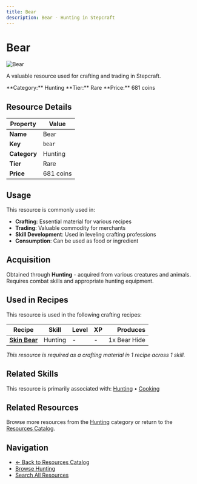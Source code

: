```yaml
---
title: Bear
description: Bear - Hunting in Stepcraft
---
```


# Bear

<div className="flex items-start gap-6 mb-8">
  <div className="flex-shrink-0">
    <img src="/assets/resources/hunting/bear_t1.png" alt="Bear" className="w-24 h-24 border rounded-lg" />
  </div>
  <div className="flex-1">
    <div className="space-y-2">
      <p className="text-lg text-muted-foreground">A valuable resource used for crafting and trading in Stepcraft.</p>
      <div className="flex flex-wrap gap-4 text-sm">
        <span className="px-2 py-1 bg-blue-100 dark:bg-blue-900 rounded-md">
          **Category:** Hunting
        </span>
        <span className="px-2 py-1 bg-blue-100 dark:bg-blue-900 rounded-md">
          **Tier:** Rare
        </span>
        <span className="px-2 py-1 bg-green-100 dark:bg-green-900 rounded-md">
          **Price:** 681 coins
        </span>
      </div>
    </div>
  </div>
</div>

## Resource Details

| Property | Value |
|----------|-------|
| **Name** | Bear |
| **Key** | `bear` |
| **Category** | Hunting |
| **Tier** | Rare |
| **Price** | 681 coins |


## Usage

This resource is commonly used in:

- **Crafting**: Essential material for various recipes
- **Trading**: Valuable commodity for merchants
- **Skill Development**: Used in leveling crafting professions
- **Consumption**: Can be used as food or ingredient



## Acquisition

Obtained through **Hunting** - acquired from various creatures and animals. Requires combat skills and appropriate hunting equipment.


## Used in Recipes

This resource is used in the following crafting recipes:

| Recipe | Skill | Level | XP | Produces |
|--------|-------|-------|----|---------:|
| **[Skin Bear](/docs/resources/individual/bear_hide)** | Hunting | - | - | 1x Bear Hide |

*This resource is required as a crafting material in 1 recipe across 1 skill.*


## Related Skills

This resource is primarily associated with: [Hunting](/docs/skills/individual/hunting) • [Cooking](/docs/skills/individual/cooking)

## Related Resources

Browse more resources from the [Hunting](/docs/resources#hunting) category or return to the [Resources Catalog](/docs/resources).

## Navigation

- [← Back to Resources Catalog](/docs/resources)
- [Browse Hunting](/docs/resources#hunting)
- [Search All Resources](/search)
